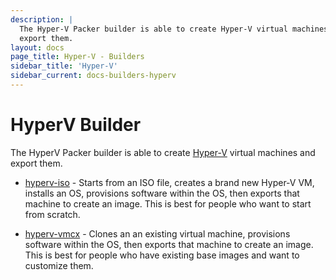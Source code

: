 ```yaml
---
description: |
  The Hyper-V Packer builder is able to create Hyper-V virtual machines and
  export them.
layout: docs
page_title: Hyper-V - Builders
sidebar_title: 'Hyper-V'
sidebar_current: docs-builders-hyperv
---
```


# HyperV Builder

The HyperV Packer builder is able to create
[Hyper-V](https://www.microsoft.com/en-us/server-cloud/solutions/virtualization.aspx)
virtual machines and export them.

- [hyperv-iso](/docs/builders/hyperv-iso.html) - Starts from an ISO file,
  creates a brand new Hyper-V VM, installs an OS, provisions software within
  the OS, then exports that machine to create an image. This is best for
  people who want to start from scratch.

- [hyperv-vmcx](/docs/builders/hyperv-vmcx.html) - Clones an an existing
  virtual machine, provisions software within the OS, then exports that
  machine to create an image. This is best for people who have existing base
  images and want to customize them.
